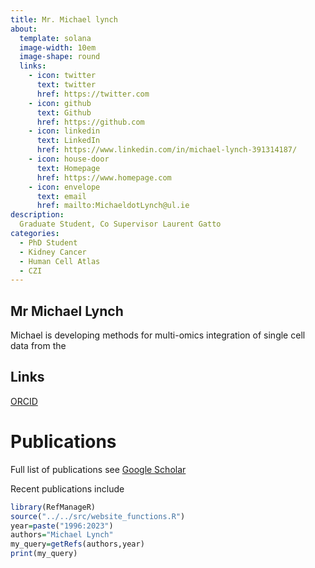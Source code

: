 ```yaml
---
title: Mr. Michael lynch
about:
  template: solana
  image-width: 10em
  image-shape: round
  links:
    - icon: twitter
      text: twitter
      href: https://twitter.com
    - icon: github
      text: Github
      href: https://github.com
    - icon: linkedin
      text: LinkedIn
      href: https://www.linkedin.com/in/michael-lynch-391314187/
    - icon: house-door
      text: Homepage
      href: https://www.homepage.com 
    - icon: envelope
      text: email
      href: mailto:MichaeldotLynch@ul.ie
description: 
  Graduate Student, Co Supervisor Laurent Gatto
categories:
  - PhD Student
  - Kidney Cancer
  - Human Cell Atlas
  - CZI
---
```


## Mr Michael Lynch

Michael is developing methods for multi-omics integration of single cell data from the 

## Links

[ORCID](https://orcid.org/..)

# Publications

Full list of publications see [Google Scholar](https://scholar.google.com/..)

Recent publications include

```r
library(RefManageR)
source("../../src/website_functions.R")
year=paste("1996:2023")
authors="Michael Lynch"
my_query=getRefs(authors,year)
print(my_query)
```

